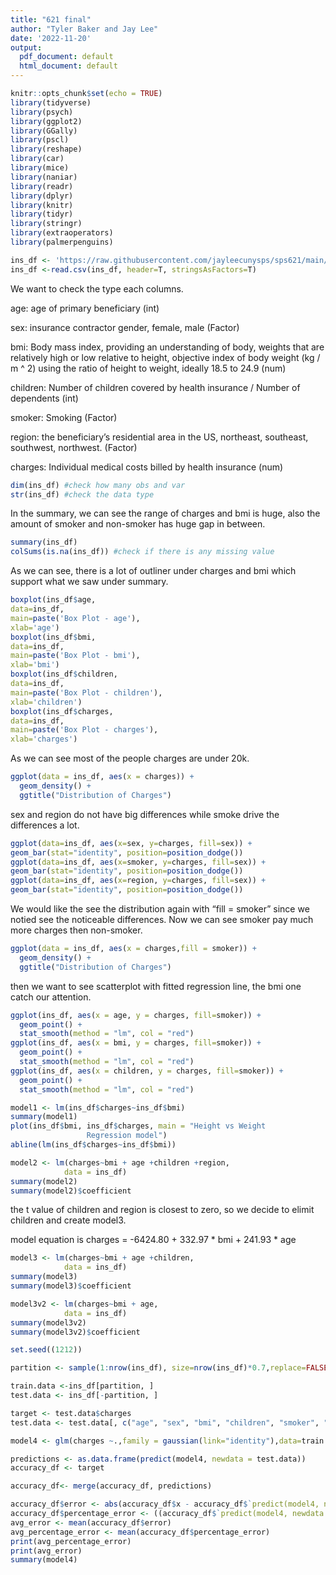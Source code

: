 ---
title: "621 final"
author: "Tyler Baker and Jay Lee"
date: '2022-11-20'
output:
  pdf_document: default
  html_document: default
---

```{r setup, include=FALSE}
knitr::opts_chunk$set(echo = TRUE)
library(tidyverse)
library(psych)
library(ggplot2)
library(GGally)
library(pscl)
library(reshape)
library(car)
library(mice)
library(naniar)
library(readr)
library(dplyr)
library(knitr)
library(tidyr)
library(stringr)
library(extraoperators)
library(palmerpenguins)
```

```{r}
ins_df <- 'https://raw.githubusercontent.com/jayleecunysps/sps621/main/insurance.csv'
ins_df <-read.csv(ins_df, header=T, stringsAsFactors=T)
```

We want to check the type each columns.

age: age of primary beneficiary (int)

sex: insurance contractor gender, female, male (Factor)

bmi: Body mass index, providing an understanding of body, weights that are relatively high or low relative to height,
objective index of body weight (kg / m ^ 2) using the ratio of height to weight, ideally 18.5 to 24.9 (num)

children: Number of children covered by health insurance / Number of dependents (int)

smoker: Smoking (Factor)

region: the beneficiary's residential area in the US, northeast, southeast, southwest, northwest. (Factor)

charges: Individual medical costs billed by health insurance (num)
```{r}
dim(ins_df) #check how many obs and var
str(ins_df) #check the data type
```

In the summary, we can see the range of charges and bmi is huge, also the amount of smoker and non-smoker has huge gap in between.

```{r}
summary(ins_df)
colSums(is.na(ins_df)) #check if there is any missing value
```
As we can see, there is a lot of outliner under charges and bmi which support what we saw under summary.

```{r}
boxplot(ins_df$age,
data=ins_df,
main=paste('Box Plot - age'),
xlab='age')
boxplot(ins_df$bmi,
data=ins_df,
main=paste('Box Plot - bmi'),
xlab='bmi')
boxplot(ins_df$children,
data=ins_df,
main=paste('Box Plot - children'),
xlab='children')
boxplot(ins_df$charges,
data=ins_df,
main=paste('Box Plot - charges'),
xlab='charges')
```
As we can see most of the people charges are under 20k.
```{r}
ggplot(data = ins_df, aes(x = charges)) + 
  geom_density() + 
  ggtitle("Distribution of Charges")
```
sex and region do not have big differences while smoke drive the differences a lot.

```{r}
ggplot(data=ins_df, aes(x=sex, y=charges, fill=sex)) +
geom_bar(stat="identity", position=position_dodge())
ggplot(data=ins_df, aes(x=smoker, y=charges, fill=sex)) +
geom_bar(stat="identity", position=position_dodge())
ggplot(data=ins_df, aes(x=region, y=charges, fill=sex)) +
geom_bar(stat="identity", position=position_dodge())
```
We would like the see the distribution again with "fill = smoker" since we notied see the noticeable differences.
Now we can see smoker pay much more charges then non-smoker.

```{r}
ggplot(data = ins_df, aes(x = charges,fill = smoker)) + 
  geom_density() + 
  ggtitle("Distribution of Charges")
```

then we want to see scatterplot with fitted regression line, the bmi one catch our attention.

```{r}
ggplot(ins_df, aes(x = age, y = charges, fill=smoker)) + 
  geom_point() +
  stat_smooth(method = "lm", col = "red")
ggplot(ins_df, aes(x = bmi, y = charges, fill=smoker)) + 
  geom_point() +
  stat_smooth(method = "lm", col = "red")
ggplot(ins_df, aes(x = children, y = charges, fill=smoker)) + 
  geom_point() +
  stat_smooth(method = "lm", col = "red")
```

```{r}
model1 <- lm(ins_df$charges~ins_df$bmi)
summary(model1)
plot(ins_df$bmi, ins_df$charges, main = "Height vs Weight
                 Regression model")
abline(lm(ins_df$charges~ins_df$bmi))
```

```{r}
model2 <- lm(charges~bmi + age +children +region,
            data = ins_df)
summary(model2)
summary(model2)$coefficient
```

the t value of children and region is closest to zero, so we decide to elimit children and create model3.

model equation is charges = -6424.80 + 332.97 * bmi + 241.93 * age
```{r}
model3 <- lm(charges~bmi + age +children,
            data = ins_df)
summary(model3)
summary(model3)$coefficient
```

```{r}
model3v2 <- lm(charges~bmi + age,
            data = ins_df)
summary(model3v2)
summary(model3v2)$coefficient
```



```{r}
set.seed((1212))

partition <- sample(1:nrow(ins_df), size=nrow(ins_df)*0.7,replace=FALSE)

train.data <-ins_df[partition, ]
test.data <- ins_df[-partition, ]

target <- test.data$charges
test.data <- test.data[, c("age", "sex", "bmi", "children", "smoker", "region")]

model4 <- glm(charges ~.,family = gaussian(link="identity"),data=train.data)

predictions <- as.data.frame(predict(model4, newdata = test.data))
accuracy_df <- target

accuracy_df<- merge(accuracy_df, predictions)

accuracy_df$error <- abs(accuracy_df$x - accuracy_df$`predict(model4, newdata = test.data)`)
accuracy_df$percentage_error <- ((accuracy_df$`predict(model4, newdata = test.data)` - accuracy_df$x)/accuracy_df$x) * 100
avg_error <- mean(accuracy_df$error)
avg_percentage_error <- mean(accuracy_df$percentage_error)
print(avg_percentage_error)
print(avg_error)
summary(model4)
```



